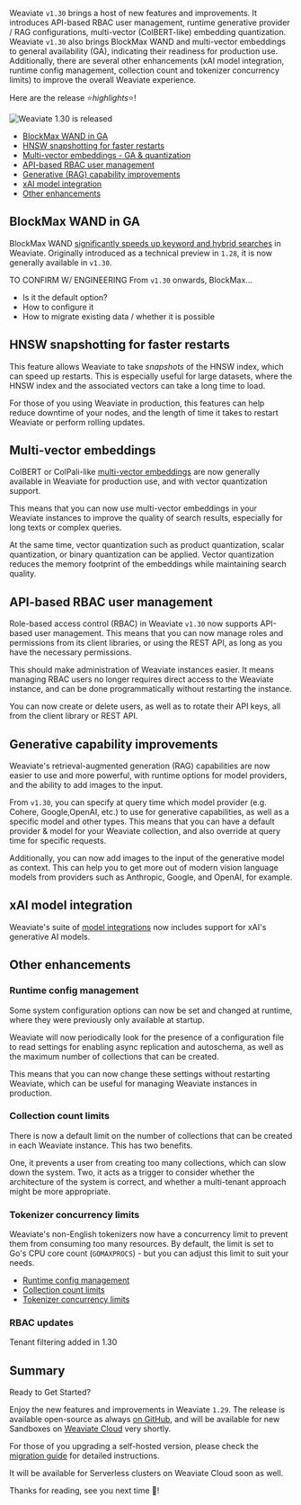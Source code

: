 Weaviate `v1.30` brings a host of new features and improvements. It introduces API-based RBAC user management, runtime generative provider / RAG configurations, multi-vector (ColBERT-like) embedding quantization. Weaviate `v1.30` also brings BlockMax WAND and multi-vector embeddings to general availability (GA), indicating their readiness for production use. Additionally, there are several other enhancements (xAI model integration, runtime config management, collection count and tokenizer concurrency limits) to improve the overall Weaviate experience.

Here are the release ⭐️*highlights*⭐️!

![Weaviate 1.30 is released](./img/hero.png)

- [BlockMax WAND in GA](#blockmax-wand-in-ga)
- [HNSW snapshotting for faster restarts](#hnsw-snapshotting-for-faster-restarts)
- [Multi-vector embeddings - GA & quantization](#multi-vector-embeddings)
- [API-based RBAC user management](#api-based-rbac-user-management)
- [Generative (RAG) capability improvements](#generative-capability-improvements)
- [xAI model integration](#xai-model-integration)
- [Other enhancements](#other-enhancements)

## BlockMax WAND in GA

BlockMax WAND [significantly speeds up keyword and hybrid searches](/developers/weaviate/concepts/indexing.md#blockmax-wand-algorithm) in Weaviate. Originally introduced as a technical preview in `1.28`, it is now generally available in `v1.30`.

TO CONFIRM W/ ENGINEERING
From `v1.30` onwards, BlockMax...
- Is it the default option?
- How to configure it
- How to migrate existing data / whether it is possible

## HNSW snapshotting for faster restarts

This feature allows Weaviate to take *snapshots* of the HNSW index, which can speed up restarts. This is especially useful for large datasets, where the HNSW index and the associated vectors can take a long time to load.

For those of you using Weaviate in production, this features can help reduce downtime of your nodes, and the length of time it takes to restart Weaviate or perform rolling updates.

## Multi-vector embeddings

ColBERT or ColPali-like [multi-vector embeddings](/developers/weaviate/tutorials/multi-vector-embeddings.md) are now generally available in Weaviate for production use, and with vector quantization support.

This means that you can now use multi-vector embeddings in your Weaviate instances to improve the quality of search results, especially for long texts or complex queries.

At the same time, vector quantization such as product quantization, scalar quantization, or binary quantization can be applied. Vector quantization reduces the memory footprint of the embeddings while maintaining search quality.

## API-based RBAC user management

Role-based access control (RBAC) in Weaviate `v1.30` now supports API-based user management. This means that you can now manage roles and permissions from its client libraries, or using the REST API, as long as you have the necessary permissions.

This should make administration of Weaviate instances easier. It means managing RBAC users no longer requires direct access to the Weaviate instance, and can be done programmatically without restarting the instance.

You can now create or delete users, as well as to rotate their API keys, all from the client library or REST API.

## Generative capability improvements

Weaviate's retrieval-augmented generation (RAG) capabilities are now easier to use and more powerful, with runtime options for model providers, and the ability to add images to the input.

From `v1.30`, you can specify at query time which model provider (e.g. Cohere, Google,OpenAI, etc.) to use for generative capabilities, as well as a specific model and other types. This means that you can have a default provider & model for your Weaviate collection, and also override at query time for specific requests.

Additionally, you can now add images to the input of the generative model as context. This can help you to get more out of modern vision language models from providers such as Anthropic, Google, and OpenAI, for example.

## xAI model integration

Weaviate's suite of [model integrations](/developers/weaviate/model-providers/) now includes support for xAI's generative AI models.

## Other enhancements

### Runtime config management

Some system configuration options can now be set and changed at runtime, where they were previously only available at startup.

Weaviate will now periodically look for the presence of a configuration file to read settings for enabling async replication and autoschema, as well as the maximum number of collections that can be created.

This means that you can now change these settings without restarting Weaviate, which can be useful for managing Weaviate instances in production.

### Collection count limits

There is now a default limit on the number of collections that can be created in each Weaviate instance. This has two benefits.

One, it prevents a user from creating too many collections, which can slow down the system. Two, it acts as a trigger to consider whether the architecture of the system is correct, and whether a multi-tenant approach might be more appropriate.

### Tokenizer concurrency limits

Weaviate's non-English tokenizers now have a concurrency limit to prevent them from consuming too many resources. By default, the limit is set to Go's CPU core count (`GOMAXPROCS`) - but you can adjust this limit to suit your needs.

- [Runtime config management](#runtime-config-management)
- [Collection count limits](#collection-count-limits)
- [Tokenizer concurrency limits](#tokenizer-concurrency-limits)

### RBAC updates

Tenant filtering added in 1.30

## Summary

Ready to Get Started?

Enjoy the new features and improvements in Weaviate `1.29`. The release is available open-source as always [on GitHub](https://github.com/weaviate/weaviate/releases/tag/v1.28.0), and will be available for new Sandboxes on [Weaviate Cloud](https://console.weaviate.cloud/) very shortly.

For those of you upgrading a self-hosted version, please check the [migration guide](/developers/weaviate/more-resources/migration#general-upgrade-instructions) for detailed instructions.

It will be available for Serverless clusters on Weaviate Cloud soon as well.

Thanks for reading, see you next time 👋!

